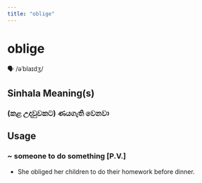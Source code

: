 ```yaml
---
title: "oblige"
---
```


# oblige

🗣️ /əˈblaɪdʒ/

## Sinhala Meaning(s)

### (කළ උදවුවකට) ණයගැති වෙනවා

## Usage

### ~ someone to do something [P.V.]

- She obliged her children to do their homework before dinner.

